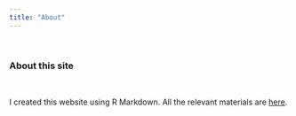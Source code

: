 ```yaml
---
title: "About"
---
```

<br>

### About this site
<br>

I created this website using R Markdown. All the relevant materials are [here](https://github.com/lizzyagibson/lizzyagibson.github.io).